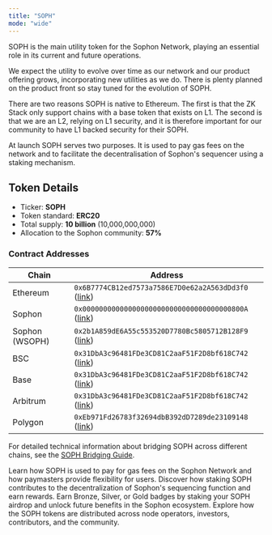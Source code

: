 ```yaml
---
title: "SOPH"
mode: "wide"
---
```


SOPH is the main utility token for the Sophon Network, playing an essential role in its current and future operations.

We expect the utility to evolve over time as our network and our product offering grows, incorporating new utilities as we do. There is plenty planned on the product front so stay tuned for the evolution of SOPH.

There are two reasons SOPH is native to Ethereum. The first is that the ZK Stack only support chains with a base token that exists on L1. The second is that we are an L2, relying on L1 security, and it is therefore important for our community to have L1 backed security for their SOPH.

At launch SOPH serves two purposes. It is used to pay gas fees on the network and to facilitate the decentralisation of Sophon's sequencer using a staking mechanism.

## **Token Details**

- Ticker: **SOPH**
- Token standard: **ERC20**
- Total supply: **10 billion** (10,000,000,000)
- Allocation to the Sophon community: **57%**

### Contract Addresses

| Chain          | Address                                                                                                                         |
| -------------- | ------------------------------------------------------------------------------------------------------------------------------- |
| Ethereum       | `0x6B7774CB12ed7573a7586E7D0e62a2A563dDd3f0` ([link](https://etherscan.io/token/0x6B7774CB12ed7573a7586E7D0e62a2A563dDd3f0))    |
| Sophon         | `0x000000000000000000000000000000000000800A` ([link](https://sophscan.xyz/token/0x000000000000000000000000000000000000800A))    |
| Sophon (WSOPH) | `0x2b1A859dE6A55c553520D7780Bc5805712B128F9` ([link](https://sophscan.xyz/token/0x2b1A859dE6A55c553520D7780Bc5805712B128F9))    |
| BSC            | `0x31DbA3c96481FDe3CD81C2aaF51F2D8bf618C742` ([link](https://bscscan.com/token/0x31DbA3c96481FDe3CD81C2aaF51F2D8bf618C742))     |
| Base           | `0x31DbA3c96481FDe3CD81C2aaF51F2D8bf618C742` ([link](https://basescan.org/token/0x31DbA3c96481FDe3CD81C2aaF51F2D8bf618C742))    |
| Arbitrum       | `0x31DbA3c96481FDe3CD81C2aaF51F2D8bf618C742` ([link](https://arbiscan.io/token/0x31DbA3c96481FDe3CD81C2aaF51F2D8bf618C742))     |
| Polygon        | `0xEb971Fd26783f32694dbB392dD7289de23109148` ([link](https://polygonscan.com/token/0xEb971Fd26783f32694dbB392dD7289de23109148)) |

For detailed technical information about bridging SOPH across different chains, see the [SOPH Bridging Guide](/build/tokens/soph-bridging).

<CardGroup cols={2}>
  <Card title="Gas" icon="gas-pump" href="/tokenomics/gas">
    Learn how SOPH is used to pay for gas fees on the Sophon Network and how paymasters provide flexibility for users.
  </Card>
  <Card title="Staking" icon="coins" href="/tokenomics/staking">
    Discover how staking SOPH contributes to the decentralization of Sophon's sequencing function and earn rewards.
  </Card>
  <Card title="Staking Badges" icon="badge" href="/tokenomics/staking-badges">
    Earn Bronze, Silver, or Gold badges by staking your SOPH airdrop and unlock future benefits in the Sophon ecosystem.
  </Card>
  <Card title="Token Allocation" icon="chart-pie" href="/tokenomics/token-allocation">
    Explore how the SOPH tokens are distributed across node operators, investors, contributors, and the community.
  </Card>
</CardGroup>